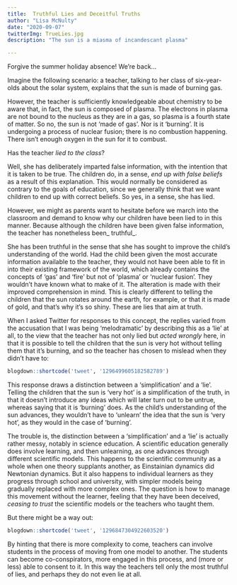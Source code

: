 ```yaml
---
title:  Truthful Lies and Deceitful Truths
author: "Lisa McNulty"  
date: "2020-09-07"  
twitterImg: TrueLies.jpg
description: "The sun is a miasma of incandescant plasma"

---
```



Forgive the summer holiday absence! We’re back...

Imagine the following scenario: a teacher, talking to her class of six-year-olds about the solar system, explains that the sun is made of burning gas. 

However, the teacher is sufficiently knowledgeable about chemistry to be aware that, in fact, the sun is composed of plasma. The electrons in plasma are not bound to the nucleus as they are in a gas, so plasma is a fourth state of matter. So no, the sun is not ‘made of gas’.  Nor is it ‘burning’. It is undergoing a process of nuclear fusion; there is no combustion happening. There isn’t enough oxygen in the sun for it to combust.

Has the teacher _lied to the class_? 
  
  Well, she has deliberately imparted false information, with the intention that it is taken to be true. The children do, in a sense, _end up with false beliefs_ as a result of this explanation. This would normally be considered as contrary to the goals of education, since we generally think that we want children to end up with correct beliefs. So yes, in a sense, she has lied. 

However, we might as parents want to hesitate before we march into the classroom and demand to know why our children have been lied to in this manner. Because although the children have been given false information, the teacher has nonetheless been_ truthful_. 

She has been truthful in the sense that she has sought to improve the child’s understanding of the world. Had the child been given the most accurate information available to the teacher, they would not have been able to fit in into their existing framework of the world, which already contains the concepts of ‘gas’ and ‘fire’ but not of ‘plasma’ or ‘nuclear fusion’. They wouldn’t have known what to make of it. The alteration is made with their improved comprehension in mind. This is clearly different to telling the children that the sun rotates around the earth, for example, or that it is made of gold, and that’s why it’s so shiny. These are lies that aim at truth.

When I asked Twitter for responses to this concept, the replies varied from the accusation that I was being ‘melodramatic’ by describing this as a ‘lie’ at all, to the view that the teacher has not only lied but _acted wrongly_ here, in that it is possible to tell the children that the sun is very hot without telling them that it’s burning, and so the teacher has chosen to mislead when they didn’t have to:
  

```r
blogdown::shortcode('tweet', '1296499605182582789')
```


This response draws a distinction between a ‘simplification’ and a ‘lie’. Telling the children that the sun is ‘very hot’ is a simplification of the truth, in that it doesn’t introduce any ideas which will later turn out to be untrue, whereas saying that it is ‘burning’ does. As the child’s understanding of the sun advances, they wouldn’t have to ‘unlearn’ the idea that the sun is ‘very hot’, as they would in the case of ‘burning’. 

The trouble is, the distinction between a ‘simplification’ and a ‘lie’ is actually rather messy, notably in science education. A scientific education generally does involve learning, and then unlearning, as one advances through different scientific models. This happens to the scientific community as a whole when one theory supplants another, as Einstainian dynamics did Newtonian dynamics. But it also happens to individual learners as they progress through school and university, with simpler models being gradually replaced with more complex ones. The question is how to manage this movement without the learner, feeling that they have been deceived, _ceasing to trust_ the scientific models or the teachers who taught them.

But there might be a way out: 

  ```r
blogdown::shortcode('tweet', '1296847304922603520')
```

  
By hinting that there is more complexity to come, teachers can involve students in the process of moving from one model to another. The students can become co-conspirators, more engaged in this process, and (more or less) able to consent to it. In this way the teachers tell only the most truthful of lies, and perhaps they do not even lie at all. 
